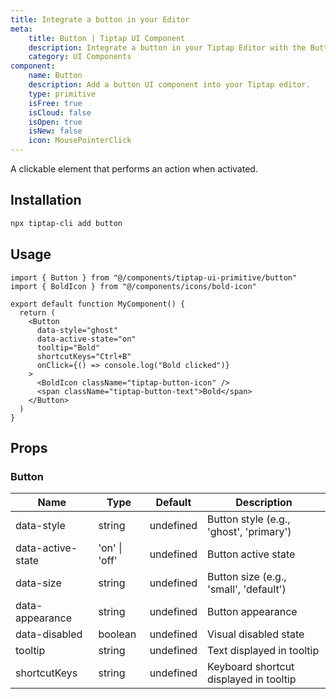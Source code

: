 ```yaml
---
title: Integrate a button in your Editor
meta:
    title: Button | Tiptap UI Component
    description: Integrate a button in your Tiptap Editor with the Button UI Component. More in the docs.
    category: UI Components
component:
    name: Button
    description: Add a button UI component into your Tiptap editor.
    type: primitive
    isFree: true
    isCloud: false
    isOpen: true
    isNew: false
    icon: MousePointerClick
---
```



A clickable element that performs an action when activated.

<CodeDemo isSmall src="https://template.tiptap.dev/preview/tiptap-ui-primitive/button" />

## Installation

```bash
npx tiptap-cli add button
```

## Usage

```tsx
import { Button } from "@/components/tiptap-ui-primitive/button"
import { BoldIcon } from "@/components/icons/bold-icon"

export default function MyComponent() {
  return (
    <Button
      data-style="ghost"
      data-active-state="on"
      tooltip="Bold"
      shortcutKeys="Ctrl+B"
      onClick={() => console.log("Bold clicked")}
    >
      <BoldIcon className="tiptap-button-icon" />
      <span className="tiptap-button-text">Bold</span>
    </Button>
  )
}
```

## Props

### Button

| Name              | Type          | Default   | Description                             |
| ----------------- | ------------- | --------- | --------------------------------------- |
| data-style        | string        | undefined | Button style (e.g., 'ghost', 'primary') |
| data-active-state | 'on' \| 'off' | undefined | Button active state                     |
| data-size         | string        | undefined | Button size (e.g., 'small', 'default')  |
| data-appearance   | string        | undefined | Button appearance                       |
| data-disabled     | boolean       | undefined | Visual disabled state                   |
| tooltip           | string        | undefined | Text displayed in tooltip               |
| shortcutKeys      | string        | undefined | Keyboard shortcut displayed in tooltip  |